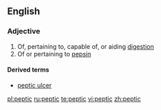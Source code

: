 ==English==

===Adjective===
{{en-adj}}

# Of, pertaining to, capable of, or aiding [[digestion]]
# Of or pertaining to [[pepsin]]

====Derived terms====
*[[peptic ulcer]]

[[pl:peptic]]
[[ru:peptic]]
[[te:peptic]]
[[vi:peptic]]
[[zh:peptic]]